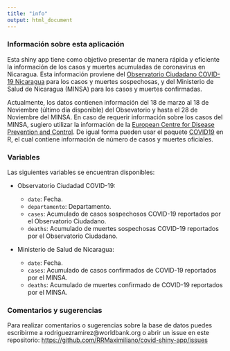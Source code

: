 ```yaml
---
title: "info"
output: html_document
---
```


### Información sobre esta aplicación

Esta shiny app tiene como objetivo presentar de manera rápida y eficiente la información de los casos y muertes acumuladas de coronavirus en Nicaragua. Esta información proviene del [Observatorio Ciudadano COVID-19 Nicaragua](https://observatorioni.org/) para los casos y muertes sospechosas, y del Ministerio de Salud de Nicaragua (MINSA) para los casos y muertes confirmadas.

Actualmente, los datos contienen información del 18 de marzo al 18 de Noviembre (último día disponible) del Obsevatorio y hasta el 28 de Noviembre del MINSA. En caso de requerir información sobre los casos del MINSA, sugiero utilizar la información de la [European Centre for Disease Prevention and Control](https://www.ecdc.europa.eu/). De igual forma pueden usar el paquete [COVID19](https://covid19datahub.io/index.html) en R, el cual contiene información de número de casos y muertes oficiales.

### Variables

Las siguientes variables se encuentran disponibles:

* Observatorio Ciudadad COVID-19:

  - `date`: Fecha.
  - `departamento`: Departamento.
  - `cases`: Acumulado de casos sospechosos COVID-19 reportados por el Observatorio Ciudadano.
  - `deaths`: Acumulado de muertes sospechosas COVID-19 reportados por el Observatorio Ciudadano.
  
* Ministerio de Salud de Nicaragua: 
  - `date`: Fecha.
  - `cases`: Acumulado de casos confirmados de COVID-19 reportados por el MINSA.
  - `deaths`: Acumulado de muertes confirmado de COVID-19 reportados por el MINSA.
  
### Comentarios y sugerencias

Para realizar comentarios o sugerencias sobre la base de datos puedes escribirme a rodriguezramirez@worldbank.org o abrir un issue en este repositorio:
<https://github.com/RRMaximiliano/covid-shiny-app/issues>